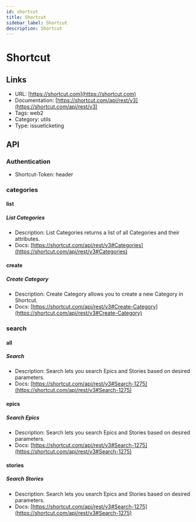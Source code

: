 ```yaml
---
id: shortcut
title: Shortcut
sidebar_label: Shortcut
description: Shortcut
---
```


# Shortcut

## Links

* URL: [https://shortcut.com](https://shortcut.com)
* Documentation: [https://shortcut.com/api/rest/v3](https://shortcut.com/api/rest/v3)
* Tags: web2
* Category: utils
* Type: issueticketing

## API

### Authentication

* Shortcut-Token: header

### categories

#### list

##### List Categories

* Description: List Categories returns a list of all Categories and their attributes.
* Docs: [https://shortcut.com/api/rest/v3#Categories](https://shortcut.com/api/rest/v3#Categories)

#### create

##### Create Category

* Description: Create Category allows you to create a new Category in Shortcut.
* Docs: [https://shortcut.com/api/rest/v3#Create-Category](https://shortcut.com/api/rest/v3#Create-Category)

### search

#### all

##### Search

* Description: Search lets you search Epics and Stories based on desired parameters.
* Docs: [https://shortcut.com/api/rest/v3#Search-1275](https://shortcut.com/api/rest/v3#Search-1275)

#### epics

##### Search Epics

* Description: Search lets you search Epics and Stories based on desired parameters.
* Docs: [https://shortcut.com/api/rest/v3#Search-1275](https://shortcut.com/api/rest/v3#Search-1275)

#### stories

##### Search Stories

* Description: Search lets you search Epics and Stories based on desired parameters.
* Docs: [https://shortcut.com/api/rest/v3#Search-1275](https://shortcut.com/api/rest/v3#Search-1275)
